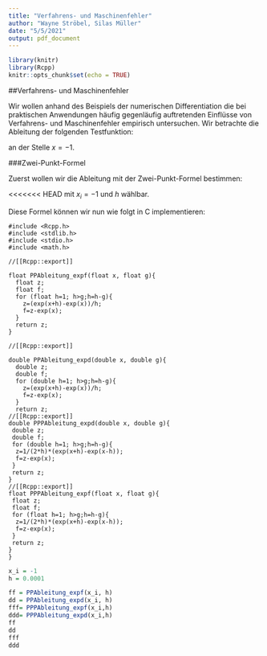 ```yaml
---
title: "Verfahrens- und Maschinenfehler"
author: "Wayne Ströbel, Silas Müller"
date: "5/5/2021"
output: pdf_document
---
```


```r
library(knitr)
library(Rcpp)
knitr::opts_chunk$set(echo = TRUE)
```


##Verfahrens- und Maschinenfehler

Wir wollen anhand des Beispiels der numerischen Differentiation die bei praktischen Anwendungen häufig gegenläufig auftretenden Einflüsse von Verfahrens- und Maschinenfehler empirisch untersuchen. Wir betrachte die Ableitung der folgenden Testfunktion:

\begin{equation}
\label{eq:f}
f(x) = e^x
\end{equation}

an der Stelle $x = -1$. 


###Zwei-Punkt-Formel

Zuerst wollen wir die Ableitung mit der Zwei-Punkt-Formel bestimmen:

\begin{equation}
f^\prime(x_i) = \frac{f(x_i + h) - f(x_i)}{h}
\end{equation}

<<<<<<< HEAD
mit $x_i = -1$ und $h$ wählbar. 

Diese Formel können wir nun wie folgt in C implementieren:
```Rcpp
#include <Rcpp.h>
#include <stdlib.h>
#include <stdio.h>
#include <math.h>

//[[Rcpp::export]]

float PPAbleitung_expf(float x, float g){
  float z;
  float f;
  for (float h=1; h>g;h=h-g){
    z=(exp(x+h)-exp(x))/h;
    f=z-exp(x);
  }
  return z;
}

//[[Rcpp::export]]

double PPAbleitung_expd(double x, double g){
  double z;
  double f;
  for (double h=1; h>g;h=h-g){
    z=(exp(x+h)-exp(x))/h;
    f=z-exp(x);
  }
  return z;
//[[Rcpp::export]]
double PPPAbleitung_expd(double x, double g){
 double z;
 double f;
 for (double h=1; h>g;h=h-g){
  z=1/(2*h)*(exp(x+h)-exp(x-h));
  f=z-exp(x);
 }
 return z;
}
//[[Rcpp::export]]
float PPPAbleitung_expf(float x, float g){
 float z;
 float f;
 for (float h=1; h>g;h=h-g){
  z=1/(2*h)*(exp(x+h)-exp(x-h));
  f=z-exp(x);
 }
 return z;
}
}
```
```r
x_i = -1
h = 0.0001

ff = PPAbleitung_expf(x_i, h)
dd = PPAbleitung_expd(x_i, h)
fff= PPPAbleitung_expf(x_i,h)
ddd= PPPAbleitung_expd(x_i,h)
ff
dd
fff
ddd
```



